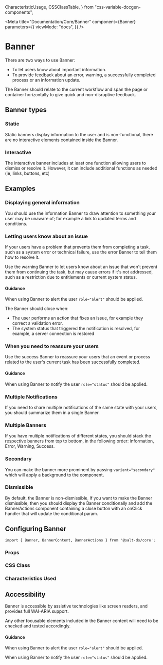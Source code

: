   CharacteristicUsage,
  CSSClassTable,
} from "css-variable-docgen-components";

<Meta
  title="Documentation/Core/Banner"
  component={Banner}
  parameters={{
    viewMode: "docs",
  }}
/>

# Banner

<Canvas>
  <Story id="core-banner--default" />
</Canvas>

There are two ways to use Banner:

- To let users know about important information.
- To provide feedback about an error, warning, a successfully completed process or an information update.

The Banner should relate to the current workflow and span the page or container horizontally to give quick and non-disruptive feedback.

## Banner types

### Static

Static banners display information to the user and is non-functional, there are no interactive elements contained inside the Banner.

<Canvas>
  <Story id="core-banner--static" />
</Canvas>

### Interactive

The interactive banner includes at least one function allowing users to dismiss or resolve it. However, it can include additional functions as needed (ie, links, buttons, etc)

<Canvas>
  <Story id="core-banner--interactive" />
</Canvas>

## Examples

### Displaying general information

You should use the information Banner to draw attention to something your user may be unaware of; for example a link to updated terms and conditions.

<Canvas>
  <Story id="core-banner--inline" />
</Canvas>

### Letting users know about an issue

If your users have a problem that prevents them from completing a task, such as a system error
or technical failure, use the error Banner to tell them how to resolve it.

<Canvas>
  <Story id="core-banner--issue" />
</Canvas>

Use the warning Banner to let users know about an issue that won't prevent them from
continuing the task, but may cause errors if it's not addressed, such as a restriction due to entitlements
or current system status.

<Canvas>
  <Story id="core-banner--warning" />
</Canvas>

#### Guidance

When using Banner to alert the user `role="alert"` should be applied.

The Banner should close when:

- The user performs an action that fixes an issue, for example they correct a validation error.
- The system status that triggered the notification is resolved, for example, a server connection is restored

### When you need to reassure your users

Use the success Banner to reassure your users that an event or process related to the user's current
task has been successfully completed.

<Canvas>
  <Story id="core-banner--success" />
</Canvas>

#### Guidance

When using Banner to notify the user `role="status"` should be applied.

### Multiple Notifications

If you need to share multiple notifications of the same state with your users, you should summarize them in a single Banner.

<Canvas>
  <Story id="core-banner--multiple-lines" />
</Canvas>

### Multiple Banners

If you have multiple notifications of different states, you should stack the respective banners from top to bottom,
in the following order: Information, Error, Warning, Success.

<Canvas>
  <Story id="core-banner--multiple-banners" />
</Canvas>

### Secondary

You can make the banner more prominent by passing `variant="secondary"` which will apply a background to the component.

<Canvas>
  <Story id="core-banner--statuses-secondary" />
</Canvas>

### Dismissible

By default, the Banner is non-dismissible, If you want to make the Banner dismissible, then you should display the Banner conditionally and add the BannerActions component containing a close button with an onClick handler that will update the conditional param.

<Canvas>
  <Story id="core-banner--dismissible" />
</Canvas>

## Configuring Banner

```
import { Banner, BannerContent, BannerActions } from '@salt-ds/core';
```

### Props

<ArgsTable of={Banner} />

### CSS Class

<CSSClassTable of={Banner} />

### Characteristics Used

<CharacteristicUsage of={Banner} />

## Accessibility

Banner is accessible by assistive technologies like screen readers, and provides full WAI-ARIA support.

Any other focusable elements included in the Banner content will need to be checked and tested accordingly.

#### Guidance

When using Banner to alert the user `role="alert"` should be applied.

When using Banner to notify the user `role="status"` should be applied.

<HelpAndSupport />
